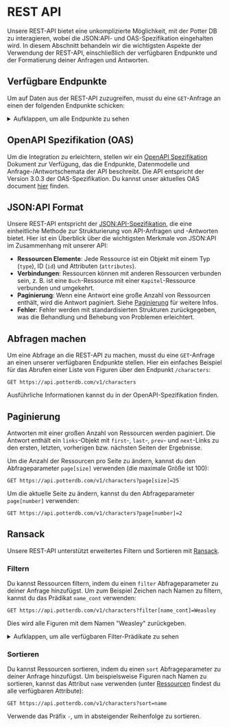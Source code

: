# REST API

Unsere REST-API bietet eine unkomplizierte Möglichkeit, mit der Potter DB zu interagieren, wobei die JSON:API- und OAS-Spezifikation eingehalten wird. In diesem Abschnitt behandeln wir die wichtigsten Aspekte der Verwendung der REST-API, einschließlich der verfügbaren Endpunkte und der Formatierung deiner Anfragen und Antworten.

## Verfügbare Endpunkte

Um auf Daten aus der REST-API zuzugreifen, musst du eine `GET`-Anfrage an einen der folgenden Endpunkte schicken:

<details>
<summary>Aufklappen, um alle Endpunkte zu sehen</summary>

**Bücher**
- `/v1/books`: Abruf einer Liste von Büchern.
- `/v1/books/{id}`: Abruf eines einzelnen Buchs anhand seiner ID.
- `/v1/books/{book_id}/chapters`: Abruf einer Liste von Kapiteln eines bestimmten Buchs.
- `/v1/books/{book_id}/chapters/{id}`: Abruf eines Kapitels eines bestimmten Buchs anhand seiner ID.

**Figuren**
- `/v1/characters`: Abruf einer Liste von Figuren.
- `/v1/characters/{id}`: Abruf einer Figur anhand ihrer ID.

**Filme**
- `/v1/movies`: Abruf einer Liste von Filmen.
- `/v1/movies/{id}`: Abruf eines Films anhand seiner ID.

**Zaubertränke**
- `/v1/potions`: Abruf einer Liste von Zaubertränken.
- `/v1/potions/{id}`: Abruf eines Zaubertranks anhand seiner ID.

**Zaubersprüche**
- `/v1/spells`: Abruf einer Liste von Zaubersprüchen.
- `/v1/spells/{id}`: Abruf eines Zauberspruchs anhand seiner ID.

IDs müssen als UUIDs oder Kennung (slugs) angegeben werden.

</details>

## OpenAPI Spezifikation (OAS)

Um die Integration zu erleichtern, stellen wir ein [OpenAPI Spezifikation](https://openapis.org) Dokument zur Verfügung, das die Endpunkte, Datenmodelle und Anfrage-/Antwortschemata der API beschreibt.
Die API entspricht der Version 3.0.3 der OAS-Spezifikation.
Du kannst unser aktuelles OAS document [hier](https://api.potterdb.com/v1/openapi.json) finden.

## JSON:API Format

Unsere REST-API entspricht der [JSON:API-Spezifikation](https://jsonapi.org/), die eine einheitliche Methode zur Strukturierung von API-Anfragen und -Antworten bietet. Hier ist ein Überblick über die wichtigsten Merkmale von JSON:API im Zusammenhang mit unserer API:

- **Ressourcen Elemente**: Jede Ressource ist ein Objekt mit einem Typ (`type`), ID (`id`) und Attributen (`attributes`).
- **Verbindungen**: Ressourcen können mit anderen Ressourcen verbunden sein, z. B. ist eine `Buch`-Ressource mit einer `Kapitel`-Ressource verbunden und umgekehrt.
- **Paginierung**: Wenn eine Antwort eine große Anzahl von Ressourcen enthält, wird die Antwort paginiert. Siehe [Paginierung](#Paginierung) für weitere Infos.
- **Fehler**: Fehler werden mit standardisierten Strukturen zurückgegeben, was die Behandlung und Behebung von Problemen erleichtert.

## Abfragen machen

Um eine Abfrage an die REST-API zu machen, musst du eine `GET`-Anfrage an einen unserer verfügbaren Endpunkte stellen.
Hier ein einfaches Beispiel für das Abrufen einer Liste von Figuren über den Endpunkt `/characters`:

```http
GET https://api.potterdb.com/v1/characters
```

Ausführliche Informationen kannst du in der OpenAPI-Spezifikation finden.

## Paginierung

Antworten mit einer großen Anzahl von Ressourcen werden paginiert. Die Antwort enthält ein `links`-Objekt mit `first`-, `last`-, `prev`- und `next`-Links zu den ersten, letzten, vorherigen bzw. nächsten Seiten der Ergebnisse.

Um die Anzahl der Ressourcen pro Seite zu ändern, kannst du den Abfrageparameter `page[size]` verwenden (die maximale Größe ist 100):

```http
GET https://api.potterdb.com/v1/characters?page[size]=25
```

Um die aktuelle Seite zu ändern, kannst du den Abfrageparameter `page[number]` verwenden:

```http
GET https://api.potterdb.com/v1/characters?page[number]=2
```

## Ransack

Unsere REST-API unterstützt erweitertes Filtern und Sortieren mit [Ransack](https://activerecord-hackery.github.io/ransack/).

### Filtern

Du kannst Ressourcen filtern, indem du einen `filter` Abfrageparameter zu deiner Anfrage hinzufügst. Um zum Beispiel Zeichen nach Namen zu filtern, kannst du das Prädikat `name_cont` verwenden:


```http
GET https://api.potterdb.com/v1/characters?filter[name_cont]=Weasley
```

Dies wird alle Figuren mit dem Namen "Weasley" zurückgeben.

<details>
  <summary>Aufklappen, um alle verfügbaren Filter-Prädikate zu sehen</summary>
  - `eq`: gleich
  - `eq_any`: gleich jedem
  - `eq_all`: gleich allen
  - `not_eq`: nicht gleich
  - `not_eq_any`: nicht gleich irgendeinem
  - `not_eq_all`: nicht gleich für alle
  - `matches`: entspricht
  - `matches_any`: passt zu jedem
  - `matches_all`: passt auf alle
  - `does_not_match`: stimmt nicht überein
  - `does_not_match_any`: stimmt mit keinem überein
  - `does_not_match_all`: entspricht nicht allen
  - `lt`: weniger als
  - `lt_any`: weniger als jeder
  - `lt_all`: weniger als alle
  - `lteq`: kleiner als oder gleich
  - `lteq_any`: kleiner oder gleich einem 
  - `lteq_all`: kleiner als oder gleich allen 
  - `gt`: größer als 
  - `gt_any`: größer als jeder
  - `gt_all`: größer als alle 
  - `gteq`: größer als oder gleich 
  - `gteq_any`: größer als oder gleich einem 
  - `gteq_all`: größer als oder gleich allen 
  - `in`: vorhanden 
  - `in_any`: in irgendeinem 
  - `in_all`: in allen
  - `not_in`: nicht vorhanden
  - `not_in_any`: nicht in irgendeinem 
  - `not_in_all`: nicht in allen 
  - `cont`: enthält 
  - `cont_any`: enthält beliebige 
  - `cont_all`: enthält alle 
  - `not_cont`: enthält nicht 
  - `not_cont_any`: enthält keine 
  - `not_cont_all`: enthält nicht alle 
  - `start`: beginnt mit 
  - `start_any`: irgendeiner beginnt mit 
  - `start_all`: alle beginnen mit 
  - `not_start`: beginnt nicht mit 
  - `not_start_any`: irgendeiner beginnt nicht mit
  - `not_start_all`: keiner beginnt mit
  - `end`: endet mit 
  - `end_any`: irgendeiner endet mit 
  - `end_all`: alle enden mit 
  - `not_end`: endet nicht mit 
  - `not_end_any`: irgendeiner endet nicht mit 
  - `not_end_all`: keiner endet mit 
  - `'true'`: ist wahr
  - `'false'`: ist falsch 
  - `present`: ist vorhanden 
  - `blank`: ist leer
  - `'null'`: ist null 
  - `not_null`: ist nicht null
</details>

### Sortieren

Du kannst Ressourcen sortieren, indem du einen `sort` Abfrageparameter zu deiner Anfrage hinzufügst. Um beispielsweise Figuren nach Namen zu sortieren, kannst das Attribut `name` verwenden (unter [Ressourcen](#Ressourcen) findest du alle verfügbaren Attribute):

```http
GET https://api.potterdb.com/v1/characters?sort=name
```

Verwende das Präfix `-`, um in absteigender Reihenfolge zu sortieren.
